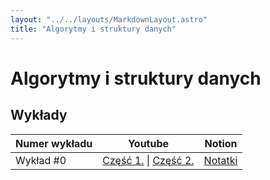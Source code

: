```yaml
---
layout: "../../layouts/MarkdownLayout.astro"
title: "Algorytmy i struktury danych"
---
```


# Algorytmy i struktury danych

## Wykłady

| Numer wykładu | Youtube                      | Notion      |
| ------------- | ---------------------------- | ----------- |
| Wykład #0     | [Część 1.]() \| [Część 2.]() | [Notatki]() |
